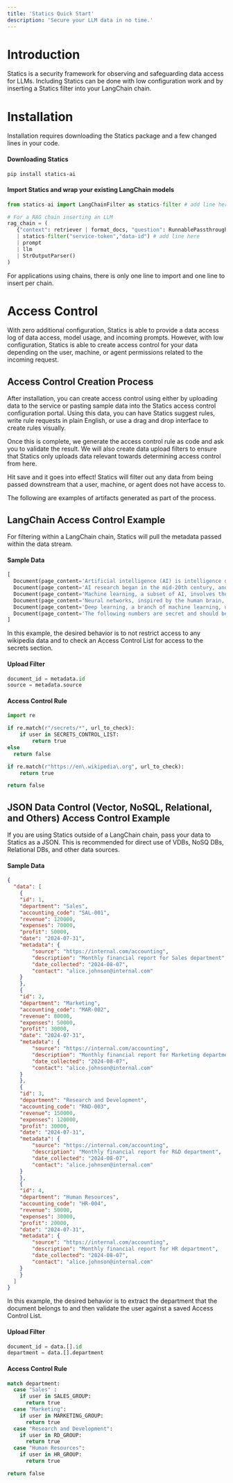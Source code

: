 ```yaml
---
title: 'Statics Quick Start'
description: 'Secure your LLM data in no time.'
---
```


# Introduction
Statics is a security framework for observing and safeguarding data access for LLMs. Including Statics can be done with low configuration work and by inserting a Statics filter into your LangChain chain.

# Installation
Installation requires downloading the Statics package and a few changed lines in your code.

#### Downloading Statics
```bash
pip install statics-ai
```

#### Import Statics and wrap your existing LangChain models
```python
from statics-ai import LangChainFilter as statics-filter # add line here

# For a RAG chain inserting an LLM
rag_chain = (
   {"context": retriever | format_docs, "question": RunnablePassthrough()}
   | statics-filter("service-token","data-id") # add line here
   | prompt
   | llm
   | StrOutputParser()
)
```

For applications using chains, there is only one line to import and one line to insert per chain.


# Access Control

With zero additional configuration, Statics is able to provide a data access log of data access, model usage, and incoming prompts. However, with low configuration, Statics is able to create access control for your data depending on the user, machine, or agent permissions related to the incoming request. 

## Access Control Creation Process

After installation, you can create access control using either by uploading data to the service or pasting sample data into the Statics access control configuration portal. Using this data, you can have Statics suggest rules, write rule requests in plain English, or use a drag and drop interface to create rules visually. 

Once this is complete, we generate the access control rule as code and ask you to validate the result. We will also create data upload filters to ensure that Statics only uploads data relevant towards determining access control from here. 

Hit save and it goes into effect! Statics will filter out any data from being passed downstream that a user, machine, or agent does not have access to. 

The following are examples of artifacts generated as part of the process.

## LangChain Access Control Example
For filtering within a LangChain chain, Statics will pull the metadata passed within the data stream.

#### Sample Data
```python
[ 
  Document(page_content='Artificial intelligence (AI) is intelligence demonstrated by machines, in contrast to the natural intelligence displayed by humans.', metadata={'chunk': 0.0, 'source': 'https://en.wikipedia.org/wiki/Artificial_intelligence', 'title': 'Artificial Intelligence', 'wiki-id': '5678'}), 
  Document(page_content='AI research began in the mid-20th century, and has seen several waves of optimism and setbacks, including the famous AI winters.', metadata={'chunk': 1.0, 'source': 'https://en.wikipedia.org/wiki/Artificial_intelligence', 'title': 'Artificial Intelligence', 'wiki-id': '5678'}), 
  Document(page_content='Machine learning, a subset of AI, involves the use of algorithms and statistical models to perform tasks without using explicit instructions.', metadata={'chunk': 3.0, 'source': 'https://en.wikipedia.org/wiki/Machine_learning', 'title': 'Machine Learning', 'wiki-id': '1234'}), 
  Document(page_content='Neural networks, inspired by the human brain, are a key technology behind many modern AI applications, including image and speech recognition.', metadata={'chunk': 5.0, 'source': 'https://en.wikipedia.org/wiki/Neural_network', 'title': 'Neural Network', 'wiki-id': '9101'}), 
  Document(page_content='Deep learning, a branch of machine learning, uses multiple layers of neural networks to model complex patterns in data.', metadata={'chunk': 5.0, 'source': 'https://en.wikipedia.org/wiki/Deep_learning', 'title': 'Deep Learning', 'wiki-id': '1121'}), 
  Document(page_content='The following numbers are secret and should be restricted: 23 2 80', metadata={'chunk': 5.0, 'source': '/secrets/restrictednumbers', 'title': 'Restricted numbers'}) 
]

```

In this example, the desired behavior is to not restrict access to any wikipedia data and to check an Access Control List for access to the secrets section.

#### Upload Filter
```python
document_id = metadata.id
source = metadata.source
```


#### Access Control Rule
```python
import re

if re.match(r"/secrets/*", url_to_check):
	if user in SECRETS_CONTROL_LIST:
		return true
else 
  return false

if re.match(r"https://en\.wikipedia\.org", url_to_check):
	return true

return false
```

## JSON Data Control (Vector, NoSQL, Relational, and Others) Access Control Example

If you are using Statics outside of a LangChain chain, pass your data to Statics as a JSON. This is recommended for direct use of VDBs, NoSQ DBs, Relational DBs, and other data sources. 

#### Sample Data
```json
{
  "data": [
	{
  	"id": 1,
  	"department": "Sales",
  	"accounting_code": "SAL-001",
  	"revenue": 120000,
  	"expenses": 70000,
  	"profit": 50000,
  	"date": "2024-07-31",
  	"metadata": {
    	"source": "https://internal.com/accounting",
    	"description": "Monthly financial report for Sales department",
    	"date_collected": "2024-08-07",
    	"contact": "alice.johnson@internal.com"
  	}
	},
	{
  	"id": 2,
  	"department": "Marketing",
  	"accounting_code": "MAR-002",
  	"revenue": 80000,
  	"expenses": 50000,
  	"profit": 30000,
  	"date": "2024-07-31",
  	"metadata": {
    	"source": "https://internal.com/accounting",
    	"description": "Monthly financial report for Marketing department",
    	"date_collected": "2024-08-07",
    	"contact": "alice.johnson@internal.com"
  	}
	},
	{
  	"id": 3,
  	"department": "Research and Development",
  	"accounting_code": "RND-003",
  	"revenue": 150000,
  	"expenses": 120000,
  	"profit": 30000,
  	"date": "2024-07-31",
  	"metadata": {
    	"source": "https://internal.com/accounting",
    	"description": "Monthly financial report for R&D department",
    	"date_collected": "2024-08-07",
    	"contact": "alice.johnson@internal.com"
  	}
	},
	{
  	"id": 4,
  	"department": "Human Resources",
  	"accounting_code": "HR-004",
  	"revenue": 50000,
  	"expenses": 30000,
  	"profit": 20000,
  	"date": "2024-07-31",
  	"metadata": {
    	"source": "https://internal.com/accounting",
    	"description": "Monthly financial report for HR department",
    	"date_collected": "2024-08-07",
    	"contact": "alice.johnson@internal.com"
  	}
	}
  ]
}

```

In this example, the desired behavior is to extract the department that the document belongs to and then validate the user against a saved Access Control List. 

#### Upload Filter 
```python
document_id = data.[].id
department = data.[].department
```

#### Access Control Rule
```python
match department:
  case "Sales" :
    if user in SALES_GROUP:
      return true
  case "Marketing":
    if user in MARKETING_GROUP:
      return true
  case "Research and Development":
    if user in RD_GROUP:
      return true
  case "Human Resources":
    if user in HR_GROUP:
      return true

return false
```